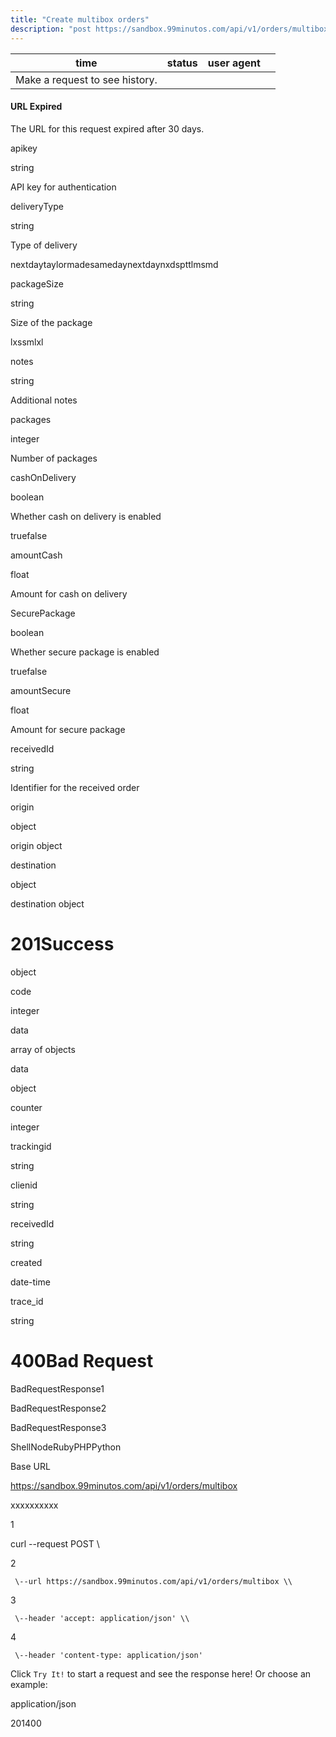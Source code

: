 ```yaml
---
title: "Create multibox orders"
description: "post https://sandbox.99minutos.com/api/v1/orders/multibox"
---
```

| time | status | user agent |     |
| --- | --- | --- | --- |
| Make a request to see history. |     |     |     |

#### URL Expired

The URL for this request expired after 30 days.

apikey

string

API key for authentication

deliveryType

string

Type of delivery

nextdaytaylormadesamedaynextdaynxdspttlmsmd

packageSize

string

Size of the package

lxssmlxl

notes

string

Additional notes

packages

integer

Number of packages

cashOnDelivery

boolean

Whether cash on delivery is enabled

truefalse

amountCash

float

Amount for cash on delivery

SecurePackage

boolean

Whether secure package is enabled

truefalse

amountSecure

float

Amount for secure package

receivedId

string

Identifier for the received order

origin

object

origin object

destination

object

destination object

# 201Success

object

code

integer

data

array of objects

data

object

counter

integer

trackingid

string

clienid

string

receivedId

string

created

date-time

trace\_id

string

# 400Bad Request

BadRequestResponse1

BadRequestResponse2

BadRequestResponse3



ShellNodeRubyPHPPython

Base URL

https://sandbox.99minutos.com/api/v1/orders/multibox

xxxxxxxxxx

1

curl \--request POST \\

2

     \--url https://sandbox.99minutos.com/api/v1/orders/multibox \\

3

     \--header 'accept: application/json' \\

4

     \--header 'content-type: application/json'

Click `Try It!` to start a request and see the response here! Or choose an example:

application/json

201400


